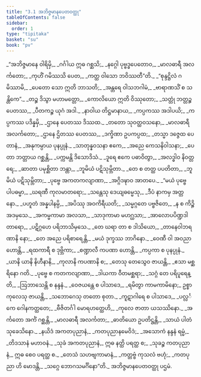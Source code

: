 ```yaml
---
title: "3.1 အဘိဇ္ဇမာနပေတဝတ္ထု"
tableOfContents: false
sidebar:
  order: 1
type: "tipitaka"
basket: "su"
book: "pv"
---
```



<DynamicBreadcrumb />

<Division number="387" book="pv" e="ch" v="19" p="167">

<Paragraph number="420" type="verses" book="pv">
_“အဘိဇ္ဇမာနေ ဝါရိမှိ,_  
_ဂင်္ဂါယ ဣဓ ဂစ္ဆသိ;_  
_နဂ္ဂေါ ပုဗ္ဗဒ္ဓပေတောဝ,_  
_မာလဓာရီ အလင်္ကတော;_  
_ကုဟိံ ဂမိဿသိ ပေတ,_  
_ကတ္ထ ဝါသော ဘဝိဿတီ”တိ._  

</Paragraph>

</Division>
<Division number="388" book="pv" e="ch" v="19" p="167">

<Paragraph number="421" type="verses" book="pv">
_“စုန္ဒဋ္ဌိလံ ဂမိဿာမိ,_  
_ပေတော သော ဣတိ ဘာသတိ;_  
_အန္တရေ ဝါသဘဂါမံ,_  
_ဗာရာဏသိံ စ သန္တိကေ”._  

</Paragraph>

</Division>
<Division number="389" book="pv" e="ch" v="19" p="167">

<Paragraph number="422" type="verses" book="pv">
_တဉ္စ ဒိသွာ မဟာမတ္တော,_  
_ကောလိယော ဣတိ ဝိဿုတော;_  
_သတ္တုံ ဘတ္တဉ္စ ပေတဿ,_  
_ပီတကဉ္စ ယုဂံ အဒါ._  

</Paragraph>

</Division>
<Division number="390" book="pv" e="ch" v="19" p="167">

<Paragraph number="423" type="verses" book="pv">
_နာဝါယ တိဋ္ဌမာနာယ,_  
_ကပ္ပကဿ အဒါပယိ;_  
_ကပ္ပကဿ ပဒိန္နမှိ,_  
_ဌာနေ ပေတဿ ဒိဿထ._  

</Paragraph>

</Division>
<Division number="391" book="pv" e="ch" v="19" p="167">

<Paragraph number="424" type="verses" book="pv">
_တတော သုဝတ္ထဝသနော,_  
_မာလဓာရီ အလင်္ကတော;_  
_ဌာနေ ဌိတဿ ပေတဿ,_  
_ဒက္ခိဏာ ဥပကပ္ပထ;_  
_တသ္မာ ဒဇ္ဇေထ ပေတာနံ,_  
_အနုကမ္ပာယ ပုနပ္ပုနံ._  

</Paragraph>

</Division>
<Division number="392" book="pv" e="ch" v="19" p="167">

<Paragraph number="425" type="verses" book="pv">
_သာတုန္နဝသနာ ဧကေ,_  
_အညေ ကေသနိဝါသနာ;_  
_ပေတာ ဘတ္တာယ ဂစ္ဆန္တိ,_  
_ပက္ကမန္တိ ဒိသောဒိသံ._  

</Paragraph>

</Division>
<Division number="393" book="pv" e="ch" v="19" p="167">

<Paragraph number="426" type="verses" book="pv">
_ဒူရေ ဧကေ ပဓာဝိတွာ,_  
_အလဒ္ဓါဝ နိဝတ္တရေ;_  
_ဆာတာ ပမုစ္ဆိတာ ဘန္တာ,_  
_ဘူမိယံ ပဋိသုမ္ဘိတာ._  

</Paragraph>

</Division>
<Division number="394" book="pv" e="ch" v="19" p="167">

<Paragraph number="427" type="verses" book="pv">
_တေ စ တတ္ထ ပပတိတာ,_  
_ဘူမိယံ ပဋိသုမ္ဘိတာ;_  
_ပုဗ္ဗေ အကတကလျာဏာ,_  
_အဂ္ဂိဒဍ္ဎာဝ အာတပေ._  

</Paragraph>

</Division>
<Division number="395" book="pv" e="ch" v="19" p="167">

<Paragraph number="428" type="verses" book="pv">
_“မယံ ပုဗ္ဗေ ပါပဓမ္မာ,_  
_ဃရဏီ ကုလမာတရော;_  
_သန္တေသု ဒေယျဓမ္မေသု,_  
_ဒီပံ နာကမှ အတ္တနော._  

</Paragraph>

</Division>
<Division number="396" book="pv" e="ch" v="19" p="167">

<Paragraph number="429" type="verses" book="pv">
_ပဟူတံ အန္နပါနမ္ပိ,_  
_အပိဿု အဝကိရီယတိ;_  
_သမ္မဂ္ဂတေ ပဗ္ဗဇိတေ,_  
_န စ ကိဉ္စိ အဒမှသေ._  

</Paragraph>

</Division>
<Division number="397" book="pv" e="ch" v="19" p="168">

<Paragraph number="430" type="verses" book="pv">
_အကမ္မကာမာ အလသာ,_  
_သာဒုကာမာ မဟဂ္ဃသာ;_  
_အာလောပပိဏ္ဍဒါတာရော,_  
_ပဋိဂ္ဂဟေ ပရိဘာသိမှသေ._  

</Paragraph>

</Division>
<Division number="398" book="pv" e="ch" v="19" p="168">

<Paragraph number="431" type="verses" book="pv">
_တေ ဃရာ တာ စ ဒါသိယော,_  
_တာနေဝါဘရဏာနိ နော;_  
_တေ အညေ ပရိစာရေန္တိ,_  
_မယံ ဒုက္ခဿ ဘာဂိနော._  

</Paragraph>

</Division>
<Division number="399" book="pv" e="ch" v="19" p="168">

<Paragraph number="432" type="verses" book="pv">
_ဝေဏီ ဝါ အဝညာ ဟောန္တိ,_  
_ရထကာရီ စ ဒုဗ္ဘိကာ;_  
_စဏ္ဍာလီ ကပဏာ ဟောန္တိ,_  
_ကပ္ပကာ စ ပုနပ္ပုနံ._  

</Paragraph>

</Division>
<Division number="400" book="pv" e="ch" v="19" p="168">

<Paragraph number="433" type="verses" book="pv">
_ယာနိ ယာနိ နိဟီနာနိ,_  
_ကုလာနိ ကပဏာနိ စ;_  
_တေသု တေသွေဝ ဇာယန္တိ,_  
_ဧသာ မစ္ဆရိနော ဂတိ._  

</Paragraph>

</Division>
<Division number="401" book="pv" e="ch" v="19" p="168">

<Paragraph number="434" type="verses" book="pv">
_ပုဗ္ဗေ စ ကတကလျာဏာ,_  
_ဒါယကာ ဝီတမစ္ဆရာ;_  
_သဂ္ဂံ တေ ပရိပူရေန္တိ,_  
_ဩဘာသေန္တိ စ နန္ဒနံ._  

</Paragraph>

</Division>
<Division number="402" book="pv" e="ch" v="19" p="168">

<Paragraph number="435" type="verses" book="pv">
_ဝေဇယန္တေ စ ပါသာဒေ,_  
_ရမိတွာ ကာမကာမိနော;_  
ဥစ္စာကုလေသု ဇာယန္တိ,_  
_သဘောဂေသု တတော စုတာ._  

</Paragraph>

</Division>
<Division number="403" book="pv" e="ch" v="19" p="168">

<Paragraph number="436" type="verses" book="pv">
_ကူဋာဂါရေ စ ပါသာဒေ,_  
_ပလ္လင်္ကေ ဂေါနကတ္ထတေ;_  
_ဗီဇိတင်္ဂါ မောရဟတ္ထေဟိ,_  
_ကုလေ ဇာတာ ယသဿိနော._  

</Paragraph>

</Division>
<Division number="404" book="pv" e="ch" v="19" p="168">

<Paragraph number="437" type="verses" book="pv">
_အင်္ကတော အင်္ကံ ဂစ္ဆန္တိ,_  
_မာလဓာရီ အလင်္ကတာ;_  
_ဓာတိယော ဥပတိဋ္ဌန္တိ,_  
_သာယံ ပါတံ သုခေသိနော._  

</Paragraph>

</Division>
<Division number="405" book="pv" e="ch" v="19" p="168">

<Paragraph number="438" type="verses" book="pv">
_နယိဒံ အကတပုညာနံ,_  
_ကတပုညာနမေဝိဒံ;_  
_အသောကံ နန္ဒနံ ရမ္မံ,_  
_တိဒသာနံ မဟာဝနံ._  

</Paragraph>

</Division>
<Division number="406" book="pv" e="ch" v="19" p="168">

<Paragraph number="439" book="pv">
_သုခံ အကတပုညာနံ,_  
ဣဓ နတ္ထိ ပရတ္ထ စ;_  
_သုခဉ္စ ကတပုညာနံ,_  
ဣဓ စေဝ ပရတ္ထ စ._  

</Paragraph>

</Division>
<Division number="407" book="pv" e="ch" v="19" p="168">

<Paragraph number="440" type="verses" book="pv">
_တေသံ သဟဗျကာမာနံ,_  
_ကတ္တဗ္ဗံ ကုသလံ ဗဟုံ;_  
_ကတပုညာ ဟိ မောဒန္တိ,_  
_သဂ္ဂေ ဘောဂသမင်္ဂိနော”တိ._  


</Paragraph>
</Division>

<Paragraph number="441" type="center" book="pv">
အဘိဇ္ဇမာနပေတဝတ္ထု ပဌမံ.
</Paragraph>